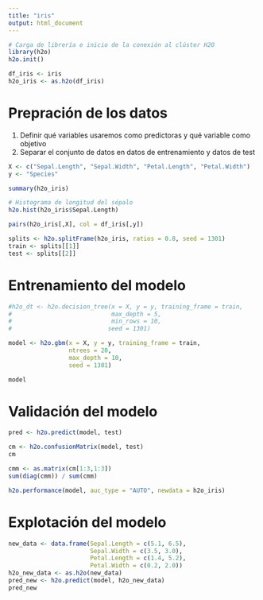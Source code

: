 ```yaml
---
title: "iris"
output: html_document
---
```


```r
# Carga de librería e inicio de la conexión al clúster H2O
library(h2o)
h2o.init()
```
```r
df_iris <- iris
h2o_iris <- as.h2o(df_iris)
```
# Prepración de los datos

 1. Definir qué variables usaremos como predictoras y qué variable como objetivo
 2. Separar el conjunto de datos en datos de entrenamiento y datos de test
 
```r
X <- c("Sepal.Length", "Sepal.Width", "Petal.Length", "Petal.Width")
y <- "Species"
```

```r
summary(h2o_iris)
```


```r
# Histograma de longitud del sépalo
h2o.hist(h2o_iris$Sepal.Length)
```

```r
pairs(h2o_iris[,X], col = df_iris[,y])
```
```r
splits <- h2o.splitFrame(h2o_iris, ratios = 0.8, seed = 1301)
train <- splits[[1]]
test <- splits[[2]]
```


# Entrenamiento del modelo

```r
#h2o_dt <- h2o.decision_tree(x = X, y = y, training_frame = train,
#                            max_depth = 5,
#                            min_rows = 10,
#                           seed = 1301)

model <- h2o.gbm(x = X, y = y, training_frame = train, 
                 ntrees = 20,
                 max_depth = 10,
                 seed = 1301)
```

```r
model
```


# Validación del modelo

```r
pred <- h2o.predict(model, test)
```

```r
cm <- h2o.confusionMatrix(model, test)
cm
```

```r
cmm <- as.matrix(cm[1:3,1:3])
sum(diag(cmm)) / sum(cmm)
```

```r
h2o.performance(model, auc_type = "AUTO", newdata = h2o_iris)
```


# Explotación del modelo

```r
new_data <- data.frame(Sepal.Length = c(5.1, 6.5),
                       Sepal.Width = c(3.5, 3.0),
                       Petal.Length = c(1.4, 5.2),
                       Petal.Width = c(0.2, 2.0))
h2o_new_data <- as.h2o(new_data)
pred_new <- h2o.predict(model, h2o_new_data)
pred_new
```

